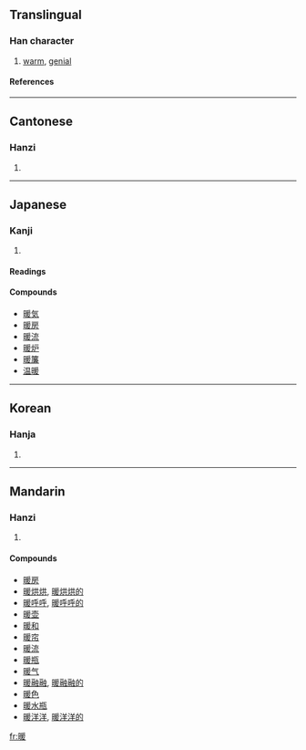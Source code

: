 {{see|煖}}

==Translingual==
===Han character===
{{Han char|rn=72|rad=日|as=09|sn=13|four=6204<sub>7</sub>|canj=日月一水 (ABME)}}
# [[warm]], [[genial]]
====References====
{{Han ref|kx=0498.260|dkj=14064|dj=0866.190|hdz=21525.010|uh=6696|ud=26262|bh=B778|bd=46968}}

----
==Cantonese==
===Hanzi===
{{yue-hanzi|jyut=|y=nyun5}}
# {{defn|Cantonese}}

----
== Japanese ==

===Kanji===
{{ja-kanji|grade=6|rs=日09}}
# {{defn|Japanese}} 
====Readings====
{{ja-readings|on=[[だん]] ([[dan]]), [[なん]] ([[nan]]), [[のん]] ([[non]])|kun=[[あたたかい]] ([[暖かい]], [[atatakai]]), [[あたためる]] ([[暖める]], [[atatameru]]), [[あたたまる]] ([[暖まる]], [[atatamaru]])}}

====Compounds====
*[[暖気]]
*[[暖房]]
*[[暖流]]
*[[暖炉]]
*[[暖簾]]
*[[温暖]]

----
==Korean==
===Hanja===
{{ko-hanja|hangeul=[[난]], [[훤]]|eumhun=|rv=nan, hwon|mr=nan, hwŏn|y=nan, hwen}}
# {{defn|Korean}}

----
==Mandarin==
===Hanzi===
{{cmn-hanzi|pin=[[nuǎn]] (nuan3), [[xuān]] (xuan1)|wg=nuan<sup>3</sup>, hsüan<sup>1</sup>}}
# {{defn|Mandarin}}

====Compounds====
*[[暖房]]
*[[暖烘烘]], [[暖烘烘的]]
*[[暖呼呼]], [[暖呼呼的]]
*[[暖壶]]
*[[暖和]]
*[[暖帘]]
*[[暖流]]
*[[暖瓶]]
*[[暖气]]
*[[暖融融]], [[暖融融的]]
*[[暖色]]
*[[暖水瓶]]
*[[暖洋洋]], [[暖洋洋的]]

[[fr:暖]]